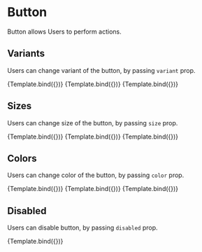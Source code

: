 
<Meta title="Button" component={Button} />


# Button

Button allows Users to perform actions.

## Variants

Users can change variant of the button, by passing `variant` prop.

<Canvas>
  <Story name="Default">{Template.bind({})}</Story>
  <Story name="Ghost" args={{variant: "ghost", children: "Ghost"}}>{Template.bind({})}</Story>
  <Story name="Text" args={{variant: "text", children: "Text"}}>{Template.bind({})}</Story>
</Canvas>

## Sizes

Users can change size of the button, by passing `size` prop.

<Canvas>
  <Story name="Small" args={{size: "sm", children: "Small"}}>{Template.bind({})}</Story>
  <Story name="Medium" args={{size: "md", children: "Medium"}}>{Template.bind({})}</Story>
  <Story name="Large" args={{size: "lg", children: "Large"}}>{Template.bind({})}</Story>
</Canvas>

## Colors

Users can change color of the button, by passing `color` prop.

<Canvas>
  <Story name="Primary" args={{color: "primary", children: "Primary"}}>{Template.bind({})}</Story>
  <Story name="Secondary" args={{color: "secondary", children: "Secondary"}}>{Template.bind({})}</Story>
  <Story name="Neutral" args={{color: "neutral", children: "Neutral"}}>{Template.bind({})}</Story>
</Canvas>

## Disabled

Users can disable button, by passing `disabled` prop.

<Canvas>
  <Story name="Disabled" args={{disabled: true, children: "Disabled"}}>{Template.bind({})}</Story>
</Canvas>

